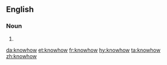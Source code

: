 ==English==

===Noun===
{{en-noun|-}}
# {{alternative spelling of|know-how}}

[[da:knowhow]]
[[et:knowhow]]
[[fr:knowhow]]
[[hy:knowhow]]
[[ta:knowhow]]
[[zh:knowhow]]